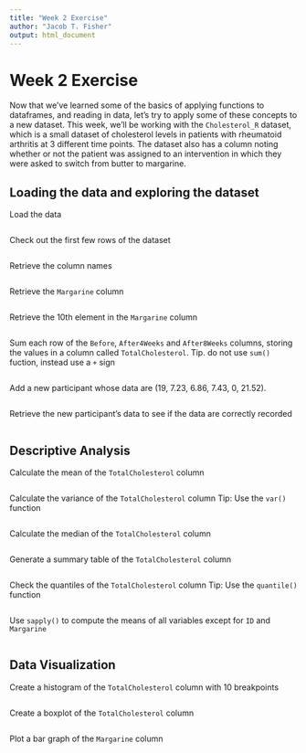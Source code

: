 ```yaml
---
title: "Week 2 Exercise"
author: "Jacob T. Fisher"
output: html_document
---
```


# Week 2 Exercise
Now that we've learned some of the basics of applying functions to dataframes, and reading in data, let's try to apply some of these concepts to a new dataset. This week, we'll be working with the `Cholesterol_R` dataset, which is a small dataset of cholesterol levels in patients with rheumatoid arthritis at 3 different time points. The dataset also has a column noting whether or not the patient was assigned to an intervention in which they were asked to switch from butter to margarine.

## Loading the data and exploring the dataset

Load the data
```r

```

Check out the first few rows of the dataset
```r

```

Retrieve the column names
```r

```

Retrieve the `Margarine` column
```r

```

Retrieve the 10th element in the `Margarine` column
```r

```

Sum each row of the `Before`, `After4Weeks` and `After8Weeks` columns, storing the values in a column called `TotalCholesterol`. Tip. do not use `sum()` fuction, instead use a `+` sign
```r

```

Add a new participant whose data are (19, 7.23, 6.86, 7.43, 0, 21.52).
```r

```

Retrieve the new participant's data to see if the data are correctly recorded
```r

```

## Descriptive Analysis

Calculate the mean of the `TotalCholesterol` column
```r

```

Calculate the variance of the `TotalCholesterol` column
Tip: Use the `var()` function
```r

```

Calculate the median of the `TotalCholesterol` column
```r

```

Generate a summary table of the `TotalCholesterol` column
```r

```

Check the quantiles of the `TotalCholesterol` column
Tip: Use the `quantile()` function

```r

```

Use `sapply()` to compute the means of all variables except for `ID` and `Margarine`
```r

```

## Data Visualization

Create a histogram of the `TotalCholesterol` column with 10 breakpoints
```r

```

Create a boxplot of the `TotalCholesterol` column
```r

```

Plot a bar graph of the `Margarine` column
```r

```

